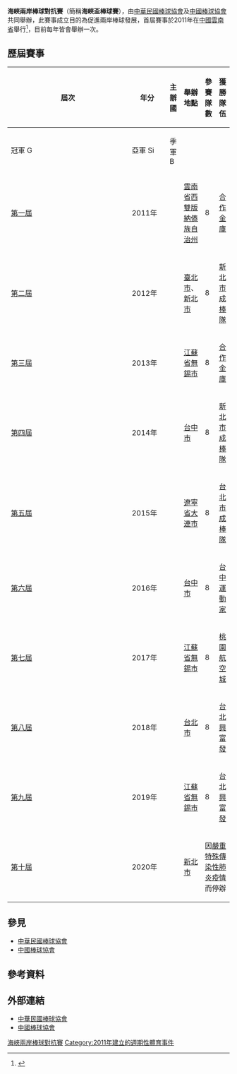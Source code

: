 {{Infobox sports league
| title           = 海峽兩岸棒球對抗賽
| current_season  = 2019年海峽兩岸棒球對抗賽
| sport           = [[棒球|棒球]]
| founded         = 2011年
| countries       = {{TWN}}、{{CHNML}}
| champion        = [[台北興富發棒球隊|台北興富發棒球隊]]（3次）
| most_champs     = [[台北興富發棒球隊|台北興富發棒球隊]]（3次）
}}

'''海峽兩岸棒球對抗賽'''（簡稱'''海峽盃棒球賽'''），由[[中華民國棒球協會|中華民國棒球協會]]及[[中國棒球協會|中國棒球協會]]共同舉辦，此賽事成立目的為促進兩岸棒球發展，首屆賽事於2011年在[[中國|中國]][[雲南省|雲南省]]舉行<ref>{{Cite web|url=http://www.ctba.org.tw/news_detail.php?cate=news&type=11&id=2673|title=首屆海峽兩岸棒球對抗賽　明起雲南開打|work=[[中華民國棒球協會|中華民國棒球協會]]|date=2011-08-02|accessdate=2019-11-16|archive-date=2014-07-17|archive-url=https://web.archive.org/web/20140717113205/http://ctba.org.tw/news_detail.php?cate=news&type=11&id=2673|dead-url=no}}</ref>，目前每年皆會舉辦一次。

==歷屆賽事==
{| class="wikitable" style="font-size:90%; text-align: center;"
!rowspan=2 width=8%|屆次
!rowspan=2 width=8%|年分
!rowspan=2 width=10%|主辦國
!rowspan=2 width=10%|舉辦地點
!rowspan=2 width=8%|參賽隊數
!colspan=3|獲勝隊伍
|-
!width=17%|冠軍 [[Image:Gold_medal_world_centered-2.svg|16px]]
!width=17%|亞軍 [[Image:Silver_medal_world_centered-2.svg|16px]]
!width=17%|季軍 [[Image:Bronze_medal_world_centered-2.svg|16px]]
|-
| [[2011年海峽兩岸棒球對抗賽|第一屆]]
| 2011年
| {{CHNML}}
| [[雲南省|雲南省]][[西雙版納傣族自治州|西雙版納傣族自治州]]
| 8
| [[合作金庫棒球隊|合作金庫]]
| [[天津雄獅|天津雄獅]]
| [[台灣電力棒球隊|台灣電力]]
|-
| [[2012年海峽兩岸棒球對抗賽|第二屆]]
| 2012年
| {{TWN}}
| [[臺北市|臺北市]]、[[新北市|新北市]]
| 8
| [[新北市成棒隊|新北市成棒隊]]
| [[台灣電力棒球隊|台灣電力]]
| [[合作金庫棒球隊|合作金庫]]
|-
| [[2013年海峽兩岸棒球對抗賽|第三屆]]
| 2013年
| {{CHNML}}
| [[江蘇省|江蘇省]][[無錫市|無錫市]]
| 8
| [[合作金庫棒球隊|合作金庫]]
| [[台北市成棒隊|台北市成棒隊]]
| [[台中威達成棒隊|台中威達]]
|-
| [[2014年海峽兩岸棒球對抗賽|第四屆]]
| 2014年
| {{TWN}}
| [[台中市|台中市]]
| 8
| [[新北市成棒隊|新北市成棒隊]]
| [[天津雄獅|天津雄獅]]
| [[台北市成棒隊|台北市成棒隊]]
|-
| [[2015年海峽兩岸棒球對抗賽|第五屆]]
| 2015年
| {{CHNML}}
| [[遼寧省|遼寧省]][[大連市|大連市]]
| 8
| [[台北市成棒隊|台北市成棒隊]]
| [[台中運動家成棒隊|台中運動家]]
| [[崇越隼鷹棒球隊|崇越隼鷹]]
|-
| [[2016年海峽兩岸棒球對抗賽|第六屆]]
| 2016年
| {{TWN}}
| [[台中市|台中市]]
| 8
| [[台中運動家成棒隊|台中運動家]]
| [[台北市成棒隊|台北市成棒隊]]
| [[合作金庫棒球隊|合作金庫]]
|-
| [[2017年海峽兩岸棒球對抗賽|第七屆]]
| 2017年
| {{CHNML}}
| [[江蘇省|江蘇省]][[無錫市|無錫市]]
| 8
| [[桃園航空城棒球隊|桃園航空城]]
| [[江蘇鉅馬|江蘇鉅馬]]
| [[台北市成棒隊|台北市成棒隊]]
|-
| [[2018年海峽兩岸棒球對抗賽|第八屆]]
| 2018年
| {{TWN}}
| [[台北市|台北市]]
| 8
| [[台北興富發棒球隊|台北興富發]]
| [[桃園航空城棒球隊|桃園航空城]]
| [[新北市成棒隊|新北市成棒隊]]
|-
| [[2019年海峽兩岸棒球對抗賽|第九屆]]
| 2019年
| {{CHNML}}
| [[江蘇省|江蘇省]][[無錫市|無錫市]]
| 8
| [[台北興富發棒球隊|台北興富發]]
| [[台中市台灣人壽成棒隊|台中台灣人壽]]
| [[台南市成棒隊|台南市成棒隊]]
|-
| [[2020年海峽兩岸棒球對抗賽|第十屆]]
| 2020年
| {{TWN}}
|[[新北市|新北市]]
| colspan="4" |因[[嚴重特殊傳染性肺炎疫情|嚴重特殊傳染性肺炎疫情]]而停辦
|}

==參見==
* [[中華民國棒球協會|中華民國棒球協會]]
* [[中國棒球協會|中國棒球協會]]

==參考資料==
{{reflist}}

==外部連結==
{{台灣棒球維基館}}
* [http://www.ctba.org.tw/index.php 中華民國棒球協會] {{Wayback|url=http://www.ctba.org.tw/index.php |date=20110809060351 }}{{zh-tw}}
* [http://baseball.sport.org.cn/ 中國棒球協會] {{Wayback|url=http://baseball.sport.org.cn/ |date=20110728161530 }}{{zh-hans}}
{{台灣棒球}}
{{海峽兩岸棒球對抗賽}}
{{Chinese Baseball Association}}
[[Category:海峽兩岸棒球對抗賽|]]
[[Category:2011年建立的週期性體育事件|Category:2011年建立的週期性體育事件]]